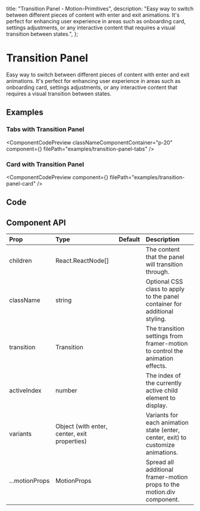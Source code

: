   title: "Transition Panel - Motion-Primitives",
  description:
    "Easy way to switch between different pieces of content with enter and exit animations. It's perfect for enhancing user experience in areas such as onboarding card, settings adjustments, or any interactive content that requires a visual transition between states.",
};


# Transition Panel

Easy way to switch between different pieces of content with enter and exit animations. It's perfect for enhancing user experience in areas such as onboarding card, settings adjustments, or any interactive content that requires a visual transition between states.

## Examples

### Tabs with Transition Panel

<ComponentCodePreview
  classNameComponentContainer="p-20"
  component={<TabsTransitionPanel />}
  filePath="examples/transition-panel-tabs"
/>

### Card with Transition Panel

<ComponentCodePreview
  component={<TransitionPanelCard />}
  filePath="examples/transition-panel-card"
/>

## Code

<CodeBlock filePath="components/core/transition-panel.tsx" />

## Component API

| Prop           | Type                                         | Default | Description                                                                      |
| :------------- | :------------------------------------------- | :------ | :------------------------------------------------------------------------------- |
| children       | React.ReactNode[]                            |         | The content that the panel will transition through.                              |
| className      | string                                       |         | Optional CSS class to apply to the panel container for additional styling.       |
| transition     | Transition                                   |         | The transition settings from framer-motion to control the animation effects.     |
| activeIndex    | number                                       |         | The index of the currently active child element to display.                      |
| variants       | Object (with enter, center, exit properties) |         | Variants for each animation state (enter, center, exit) to customize animations. |
| ...motionProps | MotionProps                                  |         | Spread all additional framer-motion props to the motion.div component.           |

